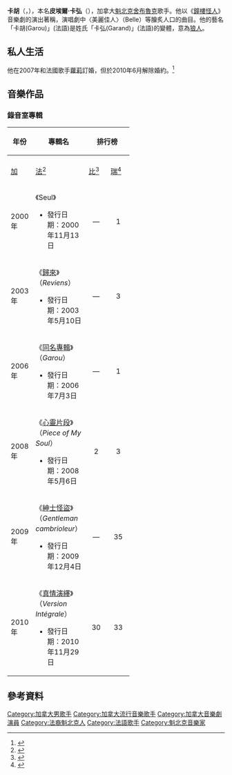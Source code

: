 {{Infobox musical artist
| name            = 卡胡
| image           = Garou 20060613 Fnac 04.jpg
| caption         = 卡胡，2006年6月13日
| background      = solo_singer
| birth_name      = 皮埃爾·卡弘
| Born            = {{Birth date and age|1972|6|26|df=yes}}
| death_date      =
| origin          = [[加拿大|加拿大]][[魁北克|魁北克]][[舍布魯克|舍布魯克]]
| instrument      = [[鋼琴|鋼琴]]、[[吉他|吉他]]、[[小號|小號]]
| genre           = [[流行音樂|流行]]
| occupation      = [[歌手|歌手]]
| years_active    = 1997年–至今
| label           = [[索尼音樂|索尼音樂]]
| associated_acts = [[丹尼爾·拉伐|丹尼爾·拉伐]]、[[派屈克·費歐西|派屈克·費歐西]]、[[席琳·狄翁|席琳·狄翁]]、[[瑪麗露|瑪麗露]]、[[米歇爾·薩爾杜|米歇爾·薩爾杜]]
| website         = https://archive.is/20110208214146/http://www.garouonline.com/site/ www.garouonline.com
}}
'''卡胡'''（{{lang-fr|Garou}}，{{bd|1972年|6月26日}}），本名'''皮埃爾·卡弘'''（{{lang-fr|Pierre Garand}}），加拿大[[魁北克|魁北克]][[舍布魯克|舍布魯克]]歌手。他以《[[鐘樓怪人_(音樂劇)|鐘樓怪人]]》音樂劇的演出著稱，演唱劇中〈美麗佳人〉（Belle）等膾炙人口的曲目。他的藝名「卡胡(Garou)」(法語)是姓氏「卡弘(Garand)」(法語)的變體，意為[[狼人|狼人]]。

== 私人生活 ==
他在2007年和法國歌手[[蘿莉_(法國歌手)|蘿莉]]訂婚，但於2010年6月解除婚約。<ref>{{cite web |url=http://www.radioactif.com/nouvelles/nouvelle-projets_mariage_pour_garou-33088-21.html |title=Des projets de mariage pour Garou |date=2007-10-09 |publisher=Radioactif |language=fr |accessdate=2009-12-16 |archive-date=2017-07-28 |archive-url=https://web.archive.org/web/20170728195004/http://www.radioactif.com/nouvelles/nouvelle-projets_mariage_pour_garou-33088-21.html |dead-url=yes }}</ref>

== 音樂作品 ==
=== 錄音室專輯 ===
{|class="wikitable"
|- bgcolor="#CCCCCC"
! rowspan="2" | 年份
! rowspan="2" | 專輯名
! colspan="5" | 排行榜
! rowspan="2" | 銷售量與銷售認證<ref>{{Cite web |url=http://www.chartsinfrance.net/certifications/ |title=Certifications des albums et des singles en France<!-- Bot generated title --> |access-date=2011-08-13 |archive-url=https://web.archive.org/web/20060331075744/http://www.chartsinfrance.net/certifications/ |archive-date=2006-03-31 |dead-url=yes }}</ref><ref>{{Cite web |url=http://fanofmusic.free.fr/ParcoursAlbum-G.php |title=Charts français<!-- Bot generated title --> |accessdate=2011-08-13 |archive-date=2011-07-20 |archive-url=https://web.archive.org/web/20110720224356/http://fanofmusic.free.fr/ParcoursAlbum-G.php |dead-url=no }}</ref><ref>{{Cite web |url=http://www.cria.ca/cert_db_search.php |title=Canadian Recording Industry Association (CRIA): Certification Results<!-- Bot generated title --> |accessdate=2011-08-13 |archive-date=2016-01-11 |archive-url=https://web.archive.org/web/20160111074458/http://www.cria.ca/cert_db_search.php |dead-url=no }}</ref>
|-
|- bgcolor="#DDDDDD" style="font-size:90%;"
! width="35" | [[加拿大|加]]
! width="35" | [[法國|法]]<ref>{{Cite web |url=http://lescharts.com/search.asp?search=Garou&cat=s |title=lescharts.com - Les charts français<!-- Bot generated title --> |accessdate=2011-08-13 |archive-date=2009-09-24 |archive-url=https://web.archive.org/web/20090924190506/http://lescharts.com/search.asp?search=Garou&cat=s |dead-url=no }}</ref>
! width="35" | [[比利時|比]]<ref>{{Cite web |url=http://www.ultratop.be/ |title=Welkom - Bienvenue<!-- Bot generated title --> |accessdate=2021-01-18 |archive-date=2016-05-27 |archive-url=https://web.archive.org/web/20160527043530/http://www.ultratop.be/ |dead-url=no }}</ref>
! width="35" | [[瑞士|瑞]]<ref>{{Cite web |url=http://hitparade.ch/search.asp?cat=a&search=Garou |title=Die Offizielle Schweizer Hitparade und Music Community<!-- Bot generated title --> |accessdate=2011-08-13 |archive-date=2012-11-10 |archive-url=https://web.archive.org/web/20121110154049/http://hitparade.ch/search.asp?cat=a&search=Garou |dead-url=no }}</ref>
! width="35" | [[波蘭|波]]
|-
| 2000年
| 《Seul》
* 發行日期：2000年11月13日
|align="center"| —
|align="center"| 1
|align="center"| 1
|align="center"| 9
|align="center"| 1
|style="font-size:90%;"|
* [[法國唱片工業協會認證|法國]]：鑽石唱片（1,553,500）
* [[加拿大唱片業協會|加拿大]]：3× 白金唱片（300,000）<ref>{{cite web |url=http://www.cria.ca/gold/0502_g.php |title=Gold & Platinum Certification – May 2002 |publisher=[[加拿大唱片業協會|Canadian Recording Industry Association]] |accessdate=2010-08-19 |deadurl=yes |archiveurl=https://web.archive.org/web/20101019172352/http://cria.ca/gold/0502_g.php |archivedate=2010-10-19 }}</ref>
* [[國際唱片業協會|比利時]]：2× 白金唱片（60,000）
* [[國際唱片業協會|瑞士]]：2× 白金唱片（60,000）
* [[波蘭唱片業協會|波蘭]]：白金唱片（100,000）
* [[國際唱片業協會|歐洲]]：2× 白金唱片（2,000,000）
|-
| 2003年
| 《[[歸來|歸來]]》（''Reviens''）
* 發行日期：2003年5月10日
|align="center"| —
|align="center"| 3
|align="center"| 1
|align="center"| 5
|align="center"| 2
|style="font-size:90%;"|
* 法國：2× 白金唱片（582,200）
* 比利時：金唱片
* 瑞士：金唱片
* 波蘭：金唱片<ref name="zpav.pl">{{cite web |url=http://zpav.pl/plyty.asp?page=zlote&lang=pl |title=存档副本 |accessdate=2011-10-20 |deadurl=yes |archiveurl=https://web.archive.org/web/20090727080847/http://zpav.pl/plyty.asp?page=zlote&lang=pl |archivedate=2009-07-27 }}</ref>
|-
| 2006年
| 《[[嘉羅_(專輯)|同名專輯]]》（''Garou''）
* 發行日期：2006年7月3日
|align="center"| —
|align="center"| 1
|align="center"| 1
|align="center"| 5
|align="center"| 24
|style="font-size:90%;"|
* 法國：白金唱片（217,000）
|-
| 2008年
| 《[[心靈片段|心靈片段]]》（''Piece of My Soul''）
* 發行日期：2008年5月6日
|align="center"| 2
|align="center"| 3
|align="center"| 3
|align="center"| 8
|align="center"| 7
|style="font-size:90%;"|
* 加拿大：金唱片（50,000）<ref>{{Cite web |url=http://www.garouonline.com/site/ |title=Garou Official website |accessdate=2011-08-13 |archive-date=2011-02-08 |archive-url=https://archive.is/20110208214146/http://www.garouonline.com/site/ |dead-url=no }}</ref>
* 波蘭：金唱片<ref name="zpav.pl"/>
* 俄羅斯：金唱片（15,000）<ref>{{Cite web |url=http://blogs.myspace.com/index.cfm?fuseaction=blog.view&friendID=269244443&blogID=475605356 |title=Garou Myspace Announces Gold In Russia |accessdate=2011-08-13 |archive-date=2009-02-07 |archive-url=https://web.archive.org/web/20090207065936/http://blogs.myspace.com/index.cfm?fuseaction=blog.view |dead-url=yes }}</ref>
|-
| 2009年
| 《[[紳士怪盜|紳士怪盜]]》（''Gentleman cambrioleur''）
* 發行日期：2009年12月4日
|align="center"| —
|align="center"| 35
|align="center"| 15
|align="center"| 30
|align="center"| 17
|align="center"| —
|-
| 2010年
| 《[[真情演繹|真情演繹]]》（''Version Intégrale''）
* 發行日期：2010年11月29日
|align="center"| 30
|align="center"| 33
|align="center"| —
|align="center"| —
|align="center"| 20
|align="center"| —
|}

== 參考資料 ==
{{reflist}}

{{Authority control}}
{{DEFAULTSORT:Garou}}
[[Category:加拿大男歌手|Category:加拿大男歌手]]
[[Category:加拿大流行音樂歌手|Category:加拿大流行音樂歌手]]
[[Category:加拿大音樂劇演員|Category:加拿大音樂劇演員]]
[[Category:法裔魁北克人|Category:法裔魁北克人]]
[[Category:法語歌手|Category:法語歌手]]
[[Category:魁北克音樂家|Category:魁北克音樂家]]